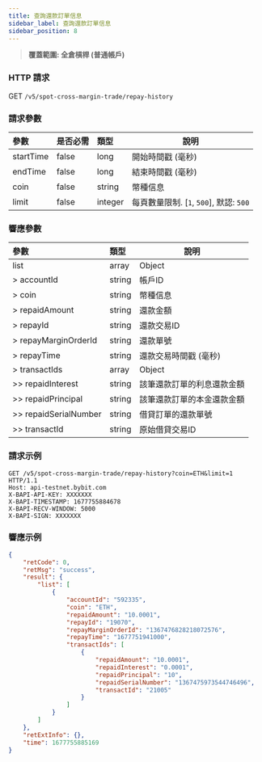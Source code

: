 ```yaml
---
title: 查詢還款訂單信息
sidebar_label: 查詢還款訂單信息
sidebar_position: 8
---
```

> **覆蓋範圍: 全倉槓桿 (普通帳戶)**

### HTTP 請求
GET `/v5/spot-cross-margin-trade/repay-history`

### 請求參數
| 參數 |是否必需| 類型 | 說明|
|:----- |:-------|:-----|------ |
|startTime|false|long |開始時間戳 (毫秒)|
|endTime|false|long|結束時間戳 (毫秒)|
|coin|false|string|幣種信息|
|limit|false|integer |每頁數量限制. [`1`, `500`], 默認: `500`|

### 響應參數
| 參數 | 類型 | 說明|
|:----- |:-----|----- |
|list |array |Object |
|> accountId|string|帳戶ID|
|> coin|string|幣種信息|
|> repaidAmount|string|還款金額|
|> repayId|string|還款交易ID|
|> repayMarginOrderId|string|還款單號|
|> repayTime|string|還款交易時間戳 (毫秒) |
|> transactIds|array|Object|
|>> repaidInterest|string|該筆還款訂單的利息還款金額|
|>> repaidPrincipal|string|該筆還款訂單的本金還款金額|
|>> repaidSerialNumber|string|借貸訂單的還款單號|
|>> transactId|string|原始借貸交易ID|

### 請求示例

```http
GET /v5/spot-cross-margin-trade/repay-history?coin=ETH&limit=1 HTTP/1.1
Host: api-testnet.bybit.com
X-BAPI-API-KEY: XXXXXXX
X-BAPI-TIMESTAMP: 1677755884678
X-BAPI-RECV-WINDOW: 5000
X-BAPI-SIGN: XXXXXXX
```

### 響應示例

```json
{
    "retCode": 0,
    "retMsg": "success",
    "result": {
        "list": [
            {
                "accountId": "592335",
                "coin": "ETH",
                "repaidAmount": "10.0001",
                "repayId": "19070",
                "repayMarginOrderId": "1367476828218072576",
                "repayTime": "1677751941000",
                "transactIds": [
                    {
                        "repaidAmount": "10.0001",
                        "repaidInterest": "0.0001",
                        "repaidPrincipal": "10",
                        "repaidSerialNumber": "1367475973544746496",
                        "transactId": "21005"
                    }
                ]
            }
        ]
    },
    "retExtInfo": {},
    "time": 1677755885169
}
```
